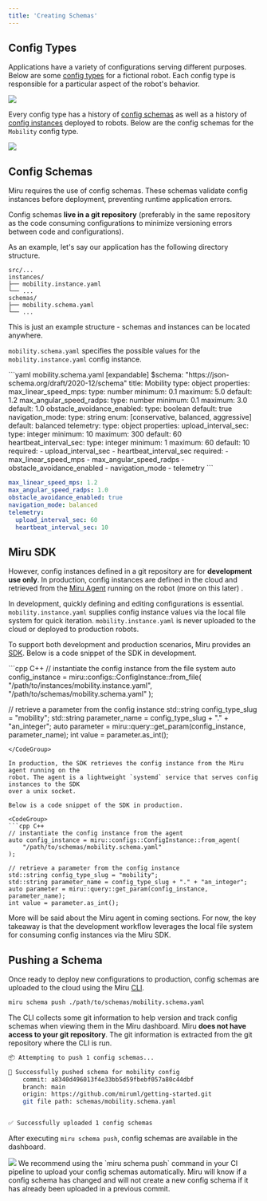 ```yaml
---
title: 'Creating Schemas'
---
```


## Config Types

Applications have a variety of configurations serving different purposes. Below are 
some [config types](/docs/basics/vocabulary#config-type) for a fictional robot. Each config type is 
responsible for a particular aspect of the robot's behavior.

<Frame>
    <img src="/images/core-concepts/config-type-list.png"/>
</Frame>

Every config type has a history of [config schemas](/docs/basics/vocabulary#config-schema) 
as well as a history of [config instances](/docs/basics/vocabulary#config-instance) deployed 
to robots. Below are the config schemas for the `Mobility` config type.

<Frame>
    <img src="/images/core-concepts/mobility-schema-list.png"/>
</Frame>

## Config Schemas
Miru requires the use of config schemas. These schemas validate config instances before 
deployment, preventing runtime application errors. 

Config schemas **live in a git repository** (preferably in the same repository as the 
code consuming configurations to minimize versioning errors between code and configurations).

As an example, let's say our application has the following directory structure.

```
src/...
instances/
├── mobility.instance.yaml
└── ...
schemas/
├── mobility.schema.yaml
└── ...
```

<Note>
    This is just an example structure - schemas and instances can be located anywhere.
</Note>

`mobility.schema.yaml` specifies the possible values for the `mobility.instance.yaml` config 
instance.

<CodeGroup>
```yaml mobility.schema.yaml [expandable]
$schema: "https://json-schema.org/draft/2020-12/schema"
title: Mobility
type: object
properties:
  max_linear_speed_mps:
    type: number
    minimum: 0.1
    maximum: 5.0
    default: 1.2
  max_angular_speed_radps:
    type: number
    minimum: 0.1
    maximum: 3.0
    default: 1.0
  obstacle_avoidance_enabled:
    type: boolean
    default: true
  navigation_mode:
    type: string
    enum: [conservative, balanced, aggressive]
    default: balanced
  telemetry:
    type: object
    properties:
      upload_interval_sec:
        type: integer
        minimum: 10
        maximum: 300
        default: 60
      heartbeat_interval_sec:
        type: integer
        minimum: 1
        maximum: 60
        default: 10
    required:
      - upload_interval_sec
      - heartbeat_interval_sec
required:
  - max_linear_speed_mps
  - max_angular_speed_radps
  - obstacle_avoidance_enabled
  - navigation_mode
  - telemetry
```

```yaml mobility.instance.yaml [expandable]
max_linear_speed_mps: 1.2
max_angular_speed_radps: 1.0
obstacle_avoidance_enabled: true
navigation_mode: balanced
telemetry:
  upload_interval_sec: 60
  heartbeat_interval_sec: 10
```
</CodeGroup>

## Miru SDK
However, config instances defined in a git repository are for **development use only**. 
In production, config instances are defined in the cloud and retrieved from the 
[Miru Agent](/docs/agent-sdk) running on the robot (more on this later) .

In development, quickly defining and editing configurations is essential. 
`mobility.instance.yaml` supplies config instance values via the local file system for 
quick iteration. `mobility.instance.yaml` is never uploaded to the cloud or deployed to production robots.

To support both development and production scenarios, Miru provides an [SDK](/docs/sdk-reference). Below is a code snippet of the SDK in development.

<CodeGroup>
```cpp C++
// instantiate the config instance from the file system
auto config_instance = miru::configs::ConfigInstance::from_file(
    "/path/to/instances/mobility.instance.yaml",
    "/path/to/schemas/mobility.schema.yaml"
);

// retrieve a parameter from the config instance
std::string config_type_slug = "mobility";
std::string parameter_name = config_type_slug + "." + "an_integer";
auto parameter = miru::query::get_param(config_instance, parameter_name);
int value = parameter.as_int();
```
</CodeGroup>

In production, the SDK retrieves the config instance from the Miru agent running on the 
robot. The agent is a lightweight `systemd` service that serves config instances to the SDK 
over a unix socket.

Below is a code snippet of the SDK in production.

<CodeGroup>
```cpp C++
// instantiate the config instance from the agent
auto config_instance = miru::configs::ConfigInstance::from_agent(
    "/path/to/schemas/mobility.schema.yaml"
);

// retrieve a parameter from the config instance
std::string config_type_slug = "mobility";
std::string parameter_name = config_type_slug + "." + "an_integer";
auto parameter = miru::query::get_param(config_instance, parameter_name);
int value = parameter.as_int();
```
</CodeGroup>

More will be said about the Miru agent in coming sections. For now, the key takeaway is that the development workflow leverages the local file system for consuming config instances via the Miru SDK.

## Pushing a Schema

Once ready to deploy new configurations to production, config schemas are uploaded to the cloud using the Miru [CLI](/docs/cli-reference).

```bash
miru schema push ./path/to/schemas/mobility.schema.yaml
```

The CLI collects some git information to help version and track config schemas when viewing them in the Miru dashboard. Miru **does not have access to your git repository**. The git information is extracted from the git repository where the CLI is run.

```bash
📦 Attempting to push 1 config schemas...

🏁 Successfully pushed schema for mobility config
    commit: a8340d496013f4e33bb5d59fbebf057a80c44dbf
    branch: main
    origin: https://github.com/miruml/getting-started.git
    git file path: schemas/mobility.schema.yaml


✅ Successfully uploaded 1 config schemas
```

After executing `miru schema push`, config schemas are available in the dashboard.

<Frame>
    <img src="/images/core-concepts/mobility-schema-list.png"/>
</Frame>

<Note>
    We recommend using the `miru schema push` command in your CI pipeline to upload your 
    config schemas automatically. Miru will know if a config schema has changed and will 
    not create a new config schema if it has already been uploaded in a previous commit.
</Note>